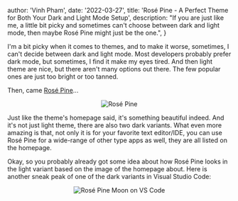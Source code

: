 
  author: 'Vinh Pham',
  date: '2022-03-27',
  title: 'Rosé Pine - A Perfect Theme for Both Your Dark and Light Mode Setup',
  description:
    "If you are just like me, a little bit picky and sometimes can't choose between dark and light mode, then maybe Rosé Pine might just be the one.",
}


I'm a bit picky when it comes to themes, and to make it worse, sometimes, I can't decide between dark and light mode. Most developers probably prefer dark mode, but sometimes, I find it make my eyes tired. And then light theme are nice, but there aren't many options out there. The few popular ones are just too bright or too tanned.

Then, came [Rosé Pine](https://rosepinetheme.com)...

<center>
  <Image src={rosePineHome} placeholder="blur" alt="Rosé Pine" />
</center>

Just like the theme's homepage said, it's something beautiful indeed. And it's not just light theme, there are also two dark variants. What even more amazing is that, not only it is for your favorite text editor/IDE, you can use Rosé Pine for a wide-range of other type apps as well, they are all listed on the homepage.

Okay, so you probably already got some idea about how Rosé Pine looks in the light variant based on the image of the homepage about. Here is another sneak peak of one of the dark variants in Visual Studio Code:

<center>
  <Image src={rosePineCode} alt="Rosé Pine Moon on VS Code" />
</center>
